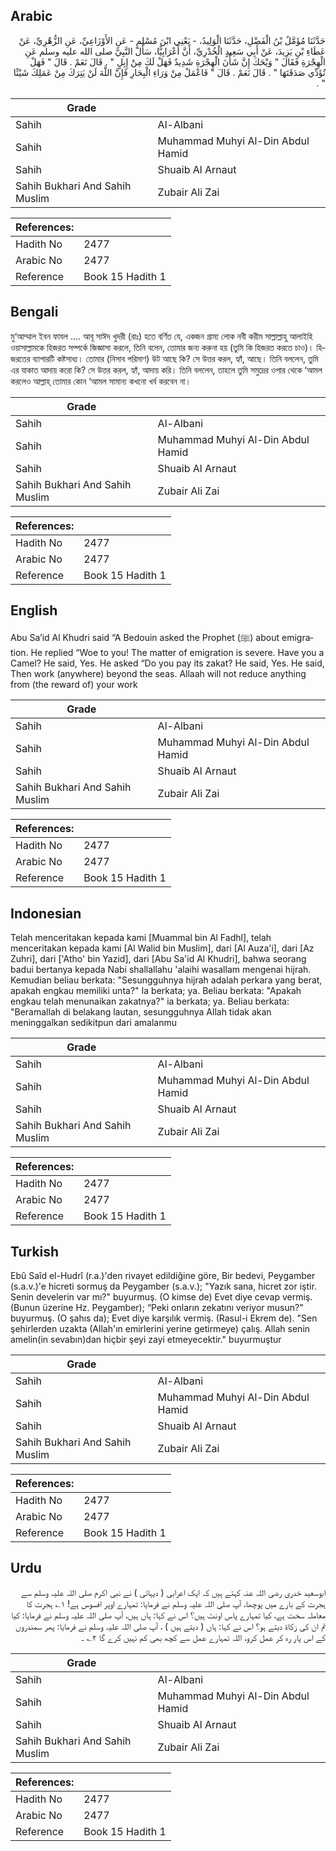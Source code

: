 ## Arabic


<div dir="rtl" lang="ar" style={{fontSize:'larger',backgroundColor:'#f8f9fa',padding:20}}>
حَدَّثَنَا مُؤَمَّلُ بْنُ الْفَضْلِ، حَدَّثَنَا الْوَلِيدُ، - يَعْنِي ابْنَ مُسْلِمٍ - عَنِ الأَوْزَاعِيِّ، عَنِ الزُّهْرِيِّ، عَنْ عَطَاءِ بْنِ يَزِيدَ، عَنْ أَبِي سَعِيدٍ الْخُدْرِيِّ، أَنَّ أَعْرَابِيًّا، سَأَلَ النَّبِيَّ صلى الله عليه وسلم عَنِ الْهِجْرَةِ فَقَالَ ‏"‏ وَيْحَكَ إِنَّ شَأْنَ الْهِجْرَةِ شَدِيدٌ فَهَلْ لَكَ مِنْ إِبِلٍ ‏"‏ ‏.‏ قَالَ نَعَمْ ‏.‏ قَالَ ‏"‏ فَهَلْ تُؤَدِّي صَدَقَتَهَا ‏"‏ ‏.‏ قَالَ نَعَمْ ‏.‏ قَالَ ‏"‏ فَاعْمَلْ مِنْ وَرَاءِ الْبِحَارِ فَإِنَّ اللَّهَ لَنْ يَتِرَكَ مِنْ عَمَلِكَ شَيْئًا ‏"‏ ‏.‏
</div>
<div style={{backgroundColor:'#f8f9fa',padding:20, marginBottom: 10}}><table> <thead> <tr> <th>Grade</th> <th></th> </tr> </thead> <tbody> <tr><td>Sahih</td><td>Al-Albani</td></tr><tr><td>Sahih</td><td>Muhammad Muhyi Al-Din Abdul Hamid</td></tr><tr><td>Sahih</td><td>Shuaib Al Arnaut</td></tr><tr><td>Sahih Bukhari And Sahih Muslim</td><td>Zubair Ali Zai</td></tr></tbody></table><table> <thead> <tr> <th>References:</th> <th></th> </tr> </thead> <tbody><tr><td>Hadith No</td><td>2477</td></tr><tr><td>Arabic No</td><td>2477</td></tr><tr><td>Reference</td><td>Book 15 Hadith 1</td></tr></tbody></table></div>

## Bengali


<div dir="ltr" lang="bn" style={{fontSize:'larger',backgroundColor:'#f8f9fa',padding:20}}>
মু‘আম্মাল ইবন ফাযল .... আবূ সাঈদ খুদরী (রাঃ) হতে বর্ণিত যে, একজন গ্রাম্য লোক নবী করীম সাল্লাল্লাহু আলাইহি ওয়াসাল্লামকে হিজরত সম্পর্কে জিজ্ঞাসা করলে, তিনি বলেন, তোমার জন্য করুনা হয় (তুমি কি হিজরত করতে চাও)। হিজরতের ব্যাপারটি কষ্টসাধ্য। তোমার (নিসাব পরিমাণ) উট আছে কি? সে উত্তর করল, হ্যাঁ, আছে। তিনি বললেন, তুমি এর যাকাত আদায় করো কি? সে উত্তর করল, হ্যাঁ, আদায় করি। তিনি বললেন, তাহলে তুমি সমুদ্রের ওপার থেকে ‘আমল করলেও আল্লাহ্ তোমার কোন ‘আমল সামান্য কখনো খর্ব করবেন না।
</div>
<div style={{backgroundColor:'#f8f9fa',padding:20, marginBottom: 10}}><table> <thead> <tr> <th>Grade</th> <th></th> </tr> </thead> <tbody> <tr><td>Sahih</td><td>Al-Albani</td></tr><tr><td>Sahih</td><td>Muhammad Muhyi Al-Din Abdul Hamid</td></tr><tr><td>Sahih</td><td>Shuaib Al Arnaut</td></tr><tr><td>Sahih Bukhari And Sahih Muslim</td><td>Zubair Ali Zai</td></tr></tbody></table><table> <thead> <tr> <th>References:</th> <th></th> </tr> </thead> <tbody><tr><td>Hadith No</td><td>2477</td></tr><tr><td>Arabic No</td><td>2477</td></tr><tr><td>Reference</td><td>Book 15 Hadith 1</td></tr></tbody></table></div>

## English


<div dir="ltr" lang="en" style={{fontSize:'larger',backgroundColor:'#f8f9fa',padding:20}}>
Abu Sa’id Al Khudri said “A Bedouin asked the Prophet (ﷺ) about emigration. He replied “Woe to you! The matter of emigration is severe. Have you a Camel? He said, Yes. He asked “Do you pay its zakat? He said, Yes. He said, Then work (anywhere) beyond the seas. Allaah will not reduce anything from (the reward of) your work
</div>
<div style={{backgroundColor:'#f8f9fa',padding:20, marginBottom: 10}}><table> <thead> <tr> <th>Grade</th> <th></th> </tr> </thead> <tbody> <tr><td>Sahih</td><td>Al-Albani</td></tr><tr><td>Sahih</td><td>Muhammad Muhyi Al-Din Abdul Hamid</td></tr><tr><td>Sahih</td><td>Shuaib Al Arnaut</td></tr><tr><td>Sahih Bukhari And Sahih Muslim</td><td>Zubair Ali Zai</td></tr></tbody></table><table> <thead> <tr> <th>References:</th> <th></th> </tr> </thead> <tbody><tr><td>Hadith No</td><td>2477</td></tr><tr><td>Arabic No</td><td>2477</td></tr><tr><td>Reference</td><td>Book 15 Hadith 1</td></tr></tbody></table></div>

## Indonesian


<div dir="ltr" lang="id" style={{fontSize:'larger',backgroundColor:'#f8f9fa',padding:20}}>
Telah menceritakan kepada kami [Muammal bin Al Fadhl], telah menceritakan kepada kami [Al Walid bin Muslim], dari [Al Auza'i], dari [Az Zuhri], dari ['Atho' bin Yazid], dari [Abu Sa'id Al Khudri], bahwa seorang badui bertanya kepada Nabi shallallahu 'alaihi wasallam mengenai hijrah. Kemudian beliau berkata: "Sesungguhnya hijrah adalah perkara yang berat, apakah engkau memiliki unta?" Ia berkata; ya. Beliau berkata: "Apakah engkau telah menunaikan zakatnya?" ia berkata; ya. Beliau berkata: "Beramallah di belakang lautan, sesungguhnya Allah tidak akan meninggalkan sedikitpun dari amalanmu
</div>
<div style={{backgroundColor:'#f8f9fa',padding:20, marginBottom: 10}}><table> <thead> <tr> <th>Grade</th> <th></th> </tr> </thead> <tbody> <tr><td>Sahih</td><td>Al-Albani</td></tr><tr><td>Sahih</td><td>Muhammad Muhyi Al-Din Abdul Hamid</td></tr><tr><td>Sahih</td><td>Shuaib Al Arnaut</td></tr><tr><td>Sahih Bukhari And Sahih Muslim</td><td>Zubair Ali Zai</td></tr></tbody></table><table> <thead> <tr> <th>References:</th> <th></th> </tr> </thead> <tbody><tr><td>Hadith No</td><td>2477</td></tr><tr><td>Arabic No</td><td>2477</td></tr><tr><td>Reference</td><td>Book 15 Hadith 1</td></tr></tbody></table></div>

## Turkish


<div dir="ltr" lang="tr" style={{fontSize:'larger',backgroundColor:'#f8f9fa',padding:20}}>
Ebû Saîd el-Hudrî (r.a.)'den rivayet edildiğine göre, Bir bedevi, Peygamber (s.a.v.)'e hicreti sormuş da Peygamber (s.a.v.); "Yazık sana, hicret zor iştir. Senin develerin var mı?" buyurmuş. (O kimse de) Evet diye cevap vermiş. (Bunun üzerine Hz. Peygamber); “Peki onların zekatını veriyor musun?" buyurmuş. (O şahıs da); Evet diye karşılık vermiş. (Rasul-i Ekrem de). "Sen şehirlerden uzakta (Allah'ın emirlerini yerine getirmeye) çalış. Allah senin amelin(in sevabın)dan hiçbir şeyi zayi etmeyecektir." buyurmuştur
</div>
<div style={{backgroundColor:'#f8f9fa',padding:20, marginBottom: 10}}><table> <thead> <tr> <th>Grade</th> <th></th> </tr> </thead> <tbody> <tr><td>Sahih</td><td>Al-Albani</td></tr><tr><td>Sahih</td><td>Muhammad Muhyi Al-Din Abdul Hamid</td></tr><tr><td>Sahih</td><td>Shuaib Al Arnaut</td></tr><tr><td>Sahih Bukhari And Sahih Muslim</td><td>Zubair Ali Zai</td></tr></tbody></table><table> <thead> <tr> <th>References:</th> <th></th> </tr> </thead> <tbody><tr><td>Hadith No</td><td>2477</td></tr><tr><td>Arabic No</td><td>2477</td></tr><tr><td>Reference</td><td>Book 15 Hadith 1</td></tr></tbody></table></div>

## Urdu


<div dir="rtl" lang="ur" style={{fontSize:'larger',backgroundColor:'#f8f9fa',padding:20}}>
ابوسعید خدری رضی اللہ عنہ کہتے ہیں کہ ایک اعرابی ( دیہاتی ) نے نبی اکرم صلی اللہ علیہ وسلم سے ہجرت کے بارے میں پوچھا، آپ صلی اللہ علیہ وسلم نے فرمایا: تمہارے اوپر افسوس ہے! ۱؎ ہجرت کا معاملہ سخت ہے، کیا تمہارے پاس اونٹ ہیں؟ اس نے کہا: ہاں ہیں، آپ صلی اللہ علیہ وسلم نے فرمایا: کیا تم ان کی زکاۃ دیتے ہو؟ اس نے کہا: ہاں ( دیتے ہیں ) ، آپ صلی اللہ علیہ وسلم نے فرمایا: پھر سمندروں کے اس پار رہ کر عمل کرو، اللہ تمہارے عمل سے کچھ بھی کم نہیں کرے گا ۲؎ ۔
</div>
<div style={{backgroundColor:'#f8f9fa',padding:20, marginBottom: 10}}><table> <thead> <tr> <th>Grade</th> <th></th> </tr> </thead> <tbody> <tr><td>Sahih</td><td>Al-Albani</td></tr><tr><td>Sahih</td><td>Muhammad Muhyi Al-Din Abdul Hamid</td></tr><tr><td>Sahih</td><td>Shuaib Al Arnaut</td></tr><tr><td>Sahih Bukhari And Sahih Muslim</td><td>Zubair Ali Zai</td></tr></tbody></table><table> <thead> <tr> <th>References:</th> <th></th> </tr> </thead> <tbody><tr><td>Hadith No</td><td>2477</td></tr><tr><td>Arabic No</td><td>2477</td></tr><tr><td>Reference</td><td>Book 15 Hadith 1</td></tr></tbody></table></div>